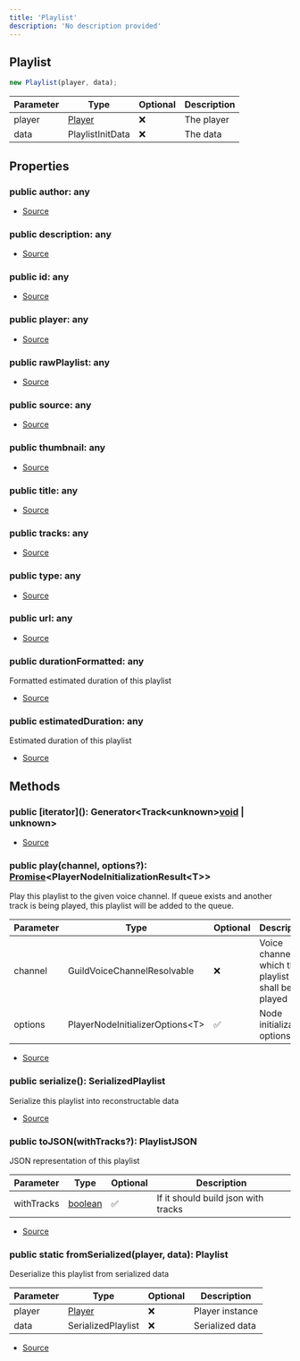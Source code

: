 ```yaml
---
title: 'Playlist'
description: 'No description provided'
---
```


## Playlist

```typescript
new Playlist(player, data);
```

| Parameter | Type                          | Optional | Description |
| --------- | ----------------------------- | -------- | ----------- |
| player    | [Player](/api/classes/Player) | ❌       | The player  |
| data      | PlaylistInitData              | ❌       | The data    |

## Properties

### public author: any

- [Source](https://github.com/androz2091/discord-player/blob/ce04b3f4c6671029ce4d4aa9090e56ac7e7f5666/packages/discord-player/src/fabric/Playlist.ts#L20)

### public description: any

- [Source](https://github.com/androz2091/discord-player/blob/ce04b3f4c6671029ce4d4aa9090e56ac7e7f5666/packages/discord-player/src/fabric/Playlist.ts#L16)

### public id: any

- [Source](https://github.com/androz2091/discord-player/blob/ce04b3f4c6671029ce4d4aa9090e56ac7e7f5666/packages/discord-player/src/fabric/Playlist.ts#L24)

### public player: any

- [Source](https://github.com/androz2091/discord-player/blob/ce04b3f4c6671029ce4d4aa9090e56ac7e7f5666/packages/discord-player/src/fabric/Playlist.ts#L13)

### public rawPlaylist: any

- [Source](https://github.com/androz2091/discord-player/blob/ce04b3f4c6671029ce4d4aa9090e56ac7e7f5666/packages/discord-player/src/fabric/Playlist.ts#L26)

### public source: any

- [Source](https://github.com/androz2091/discord-player/blob/ce04b3f4c6671029ce4d4aa9090e56ac7e7f5666/packages/discord-player/src/fabric/Playlist.ts#L19)

### public thumbnail: any

- [Source](https://github.com/androz2091/discord-player/blob/ce04b3f4c6671029ce4d4aa9090e56ac7e7f5666/packages/discord-player/src/fabric/Playlist.ts#L17)

### public title: any

- [Source](https://github.com/androz2091/discord-player/blob/ce04b3f4c6671029ce4d4aa9090e56ac7e7f5666/packages/discord-player/src/fabric/Playlist.ts#L15)

### public tracks: any

- [Source](https://github.com/androz2091/discord-player/blob/ce04b3f4c6671029ce4d4aa9090e56ac7e7f5666/packages/discord-player/src/fabric/Playlist.ts#L14)

### public type: any

- [Source](https://github.com/androz2091/discord-player/blob/ce04b3f4c6671029ce4d4aa9090e56ac7e7f5666/packages/discord-player/src/fabric/Playlist.ts#L18)

### public url: any

- [Source](https://github.com/androz2091/discord-player/blob/ce04b3f4c6671029ce4d4aa9090e56ac7e7f5666/packages/discord-player/src/fabric/Playlist.ts#L25)

### public durationFormatted: any

Formatted estimated duration of this playlist

- [Source](https://github.com/androz2091/discord-player/blob/ce04b3f4c6671029ce4d4aa9090e56ac7e7f5666/packages/discord-player/src/fabric/Playlist.ts#L131)

### public estimatedDuration: any

Estimated duration of this playlist

- [Source](https://github.com/androz2091/discord-player/blob/ce04b3f4c6671029ce4d4aa9090e56ac7e7f5666/packages/discord-player/src/fabric/Playlist.ts#L124)

## Methods

### public \[iterator](): Generator\<Track\<unknown>[void](https://developer.mozilla.org/en-US/docs/Web/JavaScript/Reference/Global_Objects/undefined) | unknown>

- [Source](https://github.com/androz2091/discord-player/blob/ce04b3f4c6671029ce4d4aa9090e56ac7e7f5666/packages/discord-player/src/fabric/Playlist.ts#L117)

### public play(channel, options?): [Promise](https://developer.mozilla.org/en-US/docs/Web/JavaScript/Reference/Global_Objects/Promise)\<PlayerNodeInitializationResult\<T>>

Play this playlist to the given voice channel. If queue exists and another track is being played, this playlist will be added to the queue.

| Parameter | Type                             | Optional | Description                                          |
| --------- | -------------------------------- | -------- | ---------------------------------------------------- |
| channel   | GuildVoiceChannelResolvable      | ❌       | Voice channel on which this playlist shall be played |
| options   | PlayerNodeInitializerOptions\<T> | ✅       | Node initialization options                          |

- [Source](https://github.com/androz2091/discord-player/blob/ce04b3f4c6671029ce4d4aa9090e56ac7e7f5666/packages/discord-player/src/fabric/Playlist.ts#L196)

### public serialize(): SerializedPlaylist

Serialize this playlist into reconstructable data

- [Source](https://github.com/androz2091/discord-player/blob/ce04b3f4c6671029ce4d4aa9090e56ac7e7f5666/packages/discord-player/src/fabric/Playlist.ts#L161)

### public toJSON(withTracks?): PlaylistJSON

JSON representation of this playlist

| Parameter  | Type                                                                                                | Optional | Description                         |
| ---------- | --------------------------------------------------------------------------------------------------- | -------- | ----------------------------------- |
| withTracks | [boolean](https://developer.mozilla.org/en-US/docs/Web/JavaScript/Reference/Global_Objects/Boolean) | ✅       | If it should build json with tracks |

- [Source](https://github.com/androz2091/discord-player/blob/ce04b3f4c6671029ce4d4aa9090e56ac7e7f5666/packages/discord-player/src/fabric/Playlist.ts#L140)

### public static fromSerialized(player, data): Playlist

Deserialize this playlist from serialized data

| Parameter | Type                          | Optional | Description     |
| --------- | ----------------------------- | -------- | --------------- |
| player    | [Player](/api/classes/Player) | ❌       | Player instance |
| data      | SerializedPlaylist            | ❌       | Serialized data |

- [Source](https://github.com/androz2091/discord-player/blob/ce04b3f4c6671029ce4d4aa9090e56ac7e7f5666/packages/discord-player/src/fabric/Playlist.ts#L182)
